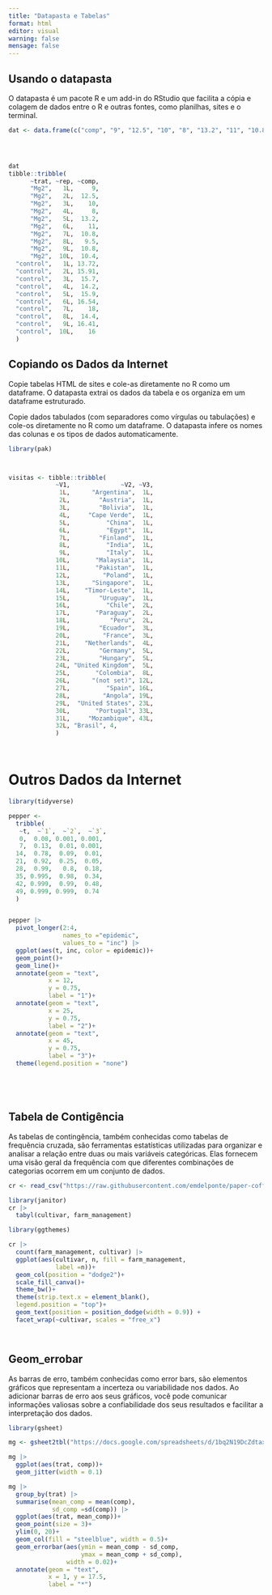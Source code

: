 ```yaml
---
title: "Datapasta e Tabelas"
format: html
editor: visual
warning: false
mensage: false
---
```


## Usando o datapasta

O datapasta é um pacote R e um add-in do RStudio que facilita a cópia e colagem de dados entre o R e outras fontes, como planilhas, sites e o terminal.

```r
dat <- data.frame(c("comp", "9", "12.5", "10", "8", "13.2", "11", "10.8", "9.5", "10.8", "10.4", "13.72", "15.91", "15.7", "14.2", "15.9", "16.54", "18", "14.4", "16.41", "16"))




dat
tibble::tribble(
      ~trat, ~rep, ~comp,
      "Mg2",   1L,     9,
      "Mg2",   2L,  12.5,
      "Mg2",   3L,    10,
      "Mg2",   4L,     8,
      "Mg2",   5L,  13.2,
      "Mg2",   6L,    11,
      "Mg2",   7L,  10.8,
      "Mg2",   8L,   9.5,
      "Mg2",   9L,  10.8,
      "Mg2",  10L,  10.4,
  "control",   1L, 13.72,
  "control",   2L, 15.91,
  "control",   3L,  15.7,
  "control",   4L,  14.2,
  "control",   5L,  15.9,
  "control",   6L, 16.54,
  "control",   7L,    18,
  "control",   8L,  14.4,
  "control",   9L, 16.41,
  "control",  10L,    16
  )


```

## Copiando os Dados da Internet

Copie tabelas HTML de sites e cole-as diretamente no R como um dataframe. O datapasta extrai os dados da tabela e os organiza em um dataframe estruturado.

Copie dados tabulados (com separadores como vírgulas ou tabulações) e cole-os diretamente no R como um dataframe. O datapasta infere os nomes das colunas e os tipos de dados automaticamente.

```r
library(pak)



visitas <- tibble::tribble(
             ~V1,              ~V2, ~V3,
              1L,      "Argentina",  1L,
              2L,        "Austria",  1L,
              3L,        "Bolivia",  1L,
              4L,     "Cape Verde",  1L,
              5L,          "China",  1L,
              6L,          "Egypt",  1L,
              7L,        "Finland",  1L,
              8L,          "India",  1L,
              9L,          "Italy",  1L,
             10L,       "Malaysia",  1L,
             11L,       "Pakistan",  1L,
             12L,         "Poland",  1L,
             13L,      "Singapore",  1L,
             14L,    "Timor-Leste",  1L,
             15L,        "Uruguay",  1L,
             16L,          "Chile",  2L,
             17L,       "Paraguay",  2L,
             18L,           "Peru",  2L,
             19L,        "Ecuador",  3L,
             20L,         "France",  3L,
             21L,    "Netherlands",  4L,
             22L,        "Germany",  5L,
             23L,        "Hungary",  5L,
             24L, "United Kingdom",  5L,
             25L,       "Colombia",  8L,
             26L,      "(not set)", 12L,
             27L,          "Spain", 16L,
             28L,         "Angola", 19L,
             29L,  "United States", 23L,
             30L,       "Portugal", 33L,
             31L,     "Mozambique", 43L,
             32L, "Brasil", 4,
             )




```

# Outros Dados da Internet

```r
library(tidyverse)

pepper <- 
  tribble(
   ~t,  ~`1`,  ~`2`,  ~`3`,
   0,  0.08, 0.001, 0.001,
   7,  0.13,  0.01, 0.001,
  14,  0.78,  0.09,  0.01,
  21,  0.92,  0.25,  0.05,
  28,  0.99,   0.8,  0.18,
  35, 0.995,  0.98,  0.34,
  42, 0.999,  0.99,  0.48,
  49, 0.999, 0.999,  0.74
  ) 


pepper |> 
  pivot_longer(2:4, 
               names_to ="epidemic", 
               values_to = "inc") |>
  ggplot(aes(t, inc, color = epidemic))+
  geom_point()+
  geom_line()+
  annotate(geom = "text",
           x = 12, 
           y = 0.75,
           label = "1")+
  annotate(geom = "text",
           x = 25, 
           y = 0.75,
           label = "2")+
  annotate(geom = "text",
           x = 45, 
           y = 0.75,
           label = "3")+
  theme(legend.position = "none")






```

## Tabela de Contigência

As tabelas de contingência, também conhecidas como tabelas de frequência cruzada, são ferramentas estatísticas utilizadas para organizar e analisar a relação entre duas ou mais variáveis categóricas. Elas fornecem uma visão geral da frequência com que diferentes combinações de categorias ocorrem em um conjunto de dados.

```r

cr <- read_csv("https://raw.githubusercontent.com/emdelponte/paper-coffee-rust-Ethiopia/master/data/survey_clean.csv")

library(janitor)
cr |>
  tabyl(cultivar, farm_management)

library(ggthemes)

cr |>
  count(farm_management, cultivar) |>
  ggplot(aes(cultivar, n, fill = farm_management,
             label =n))+
  geom_col(position = "dodge2")+
  scale_fill_canva()+
  theme_bw()+
  theme(strip.text.x = element_blank(),
  legend.position = "top")+
  geom_text(position = position_dodge(width = 0.9)) +
  facet_wrap(~cultivar, scales = "free_x")




```

## Geom_errobar

As barras de erro, também conhecidas como error bars, são elementos gráficos que representam a incerteza ou variabilidade nos dados. Ao adicionar barras de erro aos seus gráficos, você pode comunicar informações valiosas sobre a confiabilidade dos seus resultados e facilitar a interpretação dos dados.

```r

library(gsheet)

mg <- gsheet2tbl("https://docs.google.com/spreadsheets/d/1bq2N19DcZdtax2fQW9OHSGMR0X2__Z9T/edit#gid=983033137")

mg |>
  ggplot(aes(trat, comp))+
  geom_jitter(width = 0.1)

mg |>
  group_by(trat) |>
  summarise(mean_comp = mean(comp),
            sd_comp =sd(comp)) |>
  ggplot(aes(trat, mean_comp))+
  geom_point(size = 3)+
  ylim(0, 20)+
  geom_col(fill = "steelblue", width = 0.5)+
  geom_errorbar(aes(ymin = mean_comp - sd_comp,
                    ymax = mean_comp + sd_comp),
                width = 0.02)+
  annotate(geom = "text",
           x = 1, y = 17.5,
           label = "*")




```
